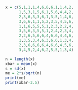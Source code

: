 


```r
x = c(5,1,1,1,4,6,6,6,1,1,4,2,
      1,5,3,1,5,6,1,5,6,4,4,2,
      2,3,6,3,3,6,1,3,5,1,4,6,
      3,6,6,1,1,5,2,3,5,4,5,6,
      1,1,6,5,5,5,1,2,3,2,2,4,
      3,5,6,3,5,5,1,2,4,2,3,4,
      2,2,6,5,6,6,4,6,6,4,4,6,
      1,3,5,3,4,6,3,6,6,1,3,4,
      2,3,6,6,6,6,4,6,6,4,5,6,
      3,4,5,2,4,6,2,5,5,1,3,4)

n = length(x)
xbar = mean(x)
s = sd(x)
me = 2*s/sqrt(n)
print(me)
print(xbar-3.5)
```



